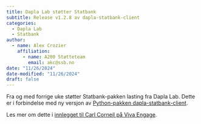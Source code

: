 ```yaml
---
title: Dapla Lab støtter Statbank
subtitle: Release v1.2.8 av dapla-statbank-client
categories:
  - Dapla Lab
  - Statbank
author:
  - name: Alex Crozier
    affiliation: 
      - name: A200 Støtteteam
        email: akc@ssb.no
date: "11/26/2024"
date-modified: "11/26/2024"
draft: false
---
```


Fra og med forrige uke støtter Statbank-pakken lasting fra Dapla Lab. Dette er i forbindelse med ny versjon av [Python-pakken dapla-statbank-client](https://github.com/statisticsnorway/dapla-statbank-client).

Les mer om dette i [innlegget til Carl Corneil på Viva Engage](https://engage.cloud.microsoft/main/org/ssb.no/threads/eyJfdHlwZSI6IlRocmVhZCIsImlkIjoiMzA3MjMyMDU4MjU0MTMxMiJ9?trk_copy_link=V2).

